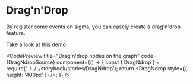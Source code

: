 

# Drag'n'Drop

By register some events on sigma, you can easely create a drag'n'drop feature.

Take a look at this demo

<CodePreview
  title="Drag'n'drop nodes on the graph"
  code={DragNdropSource}
  component={() => {
    const { DragNdrop } = require('../../../storybook/stories/DragNdrop');
    return <DragNdrop style={{ height: '400px' }} />;
  }}
/>
